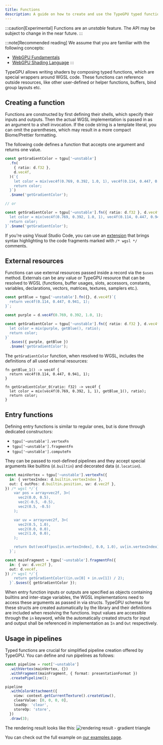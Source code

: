 ```yaml
---
title: Functions
description: A guide on how to create and use the TypeGPU typed functions.
---
```


:::caution[Experimental]
Functions are an *unstable* feature. The API may be subject to change in the near future.
:::

:::note[Recommended reading]
We assume that you are familiar with the following concepts:
- <a href="https://webgpufundamentals.org/webgpu/lessons/webgpu-fundamentals.html" target="_blank" rel="noopener noreferrer">WebGPU Fundamentals</a>
- <a href="https://webgpufundamentals.org/webgpu/lessons/webgpu-wgsl.html" target="_blank" rel="noopener noreferrer">WebGPU Shading Language</a>
:::

TypeGPU allows writing shaders by composing typed functions, which are special wrappers around WGSL code. 
These functions can reference outside resources, like other user-defined or helper functions, buffers, bind group layouts etc. 

## Creating a function

Functions are constructed by first defining their shells, which specify their inputs and outputs.
Then the actual WGSL implementation is passed in as an argument to a shell invocation. If the code string is a template literal, you can omit the parentheses, which may result in a more compact Biome/Prettier formatting.

The following code defines a function that accepts one argument and returns one value.

```ts
const getGradientColor = tgpu['~unstable']
  .fn(
    { ratio: d.f32 },
    d.vec4f,
  )(`{
    let color = mix(vec4f(0.769, 0.392, 1.0, 1), vec4f(0.114, 0.447, 0.941, 1), ratio);
    return color;
  }`)
  .$name('getGradientColor');

// or

const getGradientColor = tgpu['~unstable'].fn({ ratio: d.f32 }, d.vec4f)`{
  let color = mix(vec4f(0.769, 0.392, 1.0, 1), vec4f(0.114, 0.447, 0.941, 1), ratio);
  return color;
}`.$name('getGradientColor');
```

If you're using Visual Studio Code, you can use an [extension](https://marketplace.visualstudio.com/items?itemName=ggsimm.wgsl-literal) that brings syntax highlighting to the code fragments marked with `/* wgsl */` comments.

## External resources

Functions can use external resources passed inside a record via the `$uses` method. 
Externals can be any value or TypeGPU resource that can be resolved to WGSL (functions, buffer usages, slots, accessors, constants, variables, declarations, vectors, matrices, textures, samplers etc.).

```ts
const getBlue = tgpu['~unstable'].fn({}, d.vec4f)`{ 
  return vec4f(0.114, 0.447, 0.941, 1); 
}`;

const purple = d.vec4f(0.769, 0.392, 1.0, 1);

const getGradientColor = tgpu['~unstable'].fn({ ratio: d.f32 }, d.vec4f)`{
  let color = mix(purple, getBlue(), ratio);
  return color;
}`
  .$uses({ purple, getBlue })
  .$name('getGradientColor');
```

The `getGradientColor` function, when resolved to WGSL, includes the definitions of all used external resources:

```wgsl
fn getBlue_1() -> vec4f { 
  return vec4f(0.114, 0.447, 0.941, 1); 
}

fn getGradientColor_0(ratio: f32) -> vec4f {
  let color = mix(vec4f(0.769, 0.392, 1, 1), getBlue_1(), ratio);
  return color;
}
```

## Entry functions

Defining entry functions is similar to regular ones, but is done through dedicated constructors:
- `tgpu['~unstable'].vertexFn`
- `tgpu['~unstable'].fragmentFn`
- `tgpu['~unstable'].computeFn`

They can be passed to root-defined pipelines and they accept special arguments like builtins (`d.builtin`) and decorated data (`d.location`).

```ts
const mainVertex = tgpu['~unstable'].vertexFn({
  in: { vertexIndex: d.builtin.vertexIndex },
  out: { outPos: d.builtin.position, uv: d.vec2f },
}) /* wgsl */`{
    var pos = array<vec2f, 3>(
      vec2(0.0, 0.5),
      vec2(-0.5, -0.5),
      vec2(0.5, -0.5)
    );

    var uv = array<vec2f, 3>(
      vec2(0.5, 1.0),
      vec2(0.0, 0.0),
      vec2(1.0, 0.0),
    );

    return Out(vec4f(pos[in.vertexIndex], 0.0, 1.0), uv[in.vertexIndex]);
  }`;

const mainFragment = tgpu['~unstable'].fragmentFn({
  in: { uv: d.vec2f },
  out: d.vec4f,
}) /* wgsl */`{
    return getGradientColor((in.uv[0] + in.uv[1]) / 2);
  }`.$uses({ getGradientColor });
```

When entry function inputs or outputs are specified as objects containing builtins and inter-stage variables, the WGSL implementations need to access these arguments as passed in via structs. 
TypeGPU schemas for these structs are created automatically by the library and their definitions are included when resolving the functions. 
Input values are accessible through the `in` keyword, while the automatically created structs for input and output shall be referenced in implementation as `In` and `Out` respectively.

## Usage in pipelines

Typed functions are crucial for simplified pipeline creation offered by TypeGPU. You can define and run pipelines as follows:

```ts
const pipeline = root['~unstable']
  .withVertex(mainVertex, {})
  .withFragment(mainFragment, { format: presentationFormat })
  .createPipeline();

pipeline
  .withColorAttachment({
    view: context.getCurrentTexture().createView(),
    clearValue: [0, 0, 0, 0],
    loadOp: 'clear',
    storeOp: 'store',
  })
  .draw(3);
```

The rendering result looks like this:
![rendering result - gradient triangle](./triangle-result.png)

You can check out the full example on [our examples page](/TypeGPU/examples#example=simple--triangle).


